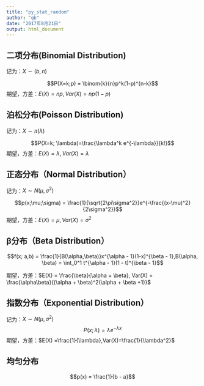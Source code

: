 ---
title: "py_stat_random"
author: "qb"
date: "2017年8月21日"
output: html_document
---

## 二项分布(Binomial Distribution)

记为：$X\sim(b,n)$

$$P(X=k;p) = \binom{k}{n}p^k(1-p)^{n-k}$$
期望，方差：$E(X) = np, Var(X) = np(1−p)$



## 泊松分布(Poisson Distribution)
记为：$X\sim\pi(\lambda)$

$$P(X=k; \lambda)=\frac{\lambda^k e^{-\lambda}}{k!}$$
期望，方差：$E(X) = \lambda, Var(X) = \lambda$

## 正态分布（Normal Distribution）
记为：$X\sim N(\mu,\sigma^2)$

$$p(x;\mu;\sigma) = \frac{1}{\sqrt{2\pi\sigma^2}}e^{-\frac{(x-\mu)^2} {2\sigma^2}}$$
期望，方差：$E(X) = \mu, Var(X) = \sigma^2$

## β分布（Beta Distribution）
$$f(x; a,b) = \frac{1}{B(\alpha,\beta)}x^{\alpha - 1}(1-x)^{\beta - 1},B(\alpha, \beta) = \int_0^1 t^{\alpha - 1}(1 - t)^{\beta - 1}$$
 
期望，方差：$E(X) = \frac{\beta}{\alpha + \beta}, Var(X) = \frac{\alpha\beta}{(\alpha + \beta)^2(\alpha + \beta +1)}$

## 指数分布（Exponential Distribution）
记为：$X\sim N(\mu,\sigma^2)$
$$P(x; \lambda) ={\lambda}e^{{-\lambda}{x}}$$
期望，方差：$E(X) =\frac{1}{\lambda},Var(X)=\frac{1}{\lambda^2}$











## 均匀分布


$$p(x) = \frac{1}{b - a}$$
